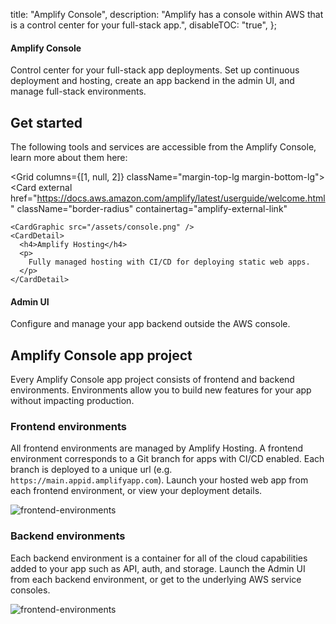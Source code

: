   title: "Amplify Console",
  description:
    "Amplify has a console within AWS that is a control center for your full-stack app.",
  disableTOC: "true",
};

<Grid columns={1} class="margin-top-lg margin-bottom-lg">
  <Card
    external
    href="https://console.aws.amazon.com/amplify/home"
    class="border-radius"
    containertag="amplify-external-link"
  >
    <CardGraphic src="/assets/logo-dark.svg" />
    <CardDetail>
      <h4>Amplify Console</h4>
      <p>
        Control center for your full-stack app deployments. Set up continuous
        deployment and hosting, create an app backend in the admin UI, and manage
        full-stack environments.
      </p>
    </CardDetail>
  </Card>
</Grid>

## Get started

The following tools and services are accessible from the Amplify Console, learn more about them here:

<Grid columns={[1, null, 2]} className="margin-top-lg margin-bottom-lg">
  <Card
    external
    href="https://docs.aws.amazon.com/amplify/latest/userguide/welcome.html"
    className="border-radius"
    containertag="amplify-external-link"
  >
    <CardGraphic src="/assets/console.png" />
    <CardDetail>
      <h4>Amplify Hosting</h4>
      <p>
        Fully managed hosting with CI/CD for deploying static web apps.
      </p>
    </CardDetail>
  </Card>

  <Card href="/console/adminui/start" className="border-radius">
    <CardGraphic src="/assets/cli.png" />
    <CardDetail>
      <h4>Admin UI</h4>
      <p>
        Configure and manage your app backend outside the AWS console.
      </p>
    </CardDetail>
  </Card>
</Grid>


## Amplify Console app project

Every Amplify Console app project consists of frontend and backend environments. Environments allow you to build new features for your app without impacting production.

### Frontend environments

All frontend environments are managed by Amplify Hosting. A frontend environment corresponds to a Git branch for apps with CI/CD enabled. Each branch is deployed to a unique url (e.g. `https://main.appid.amplifyapp.com`). Launch your hosted web app from each frontend environment, or view your deployment details.

![frontend-environments](/images/console/frontend-envs.gif)

### Backend environments

Each backend environment is a container for all of the cloud capabilities added to your app such as API, auth, and storage. Launch the Admin UI from each backend environment, or get to the underlying AWS service consoles.

![frontend-environments](/images/console/backend-envs.gif)
